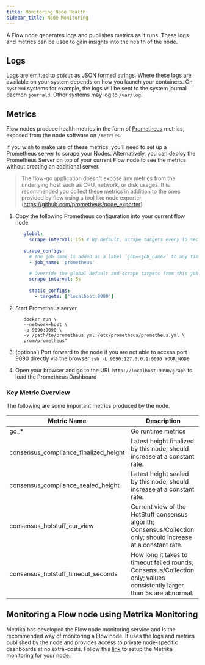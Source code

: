 ```yaml
---
title: Monitoring Node Health
sidebar_title: Node Monitoring
---
```


A Flow node generates logs and publishes metrics as it runs. These logs and metrics can be used to gain insights into the health of the node.

## Logs

Logs are emitted to `stdout` as JSON formed strings. Where these logs are available on your system depends on how you launch your containers. On `systemd` systems for example, the logs will be sent to the system journal daemon `journald`. Other systems may log to `/var/log`.

## Metrics

Flow nodes produce health metrics in the form of [Prometheus](https://prometheus.io) metrics, exposed from the node software on `/metrics`.

If you wish to make use of these metrics, you'll need to set up a Prometheus server to scrape your Nodes. Alternatively, you can deploy the Prometheus Server on top of your current Flow node to see the metrics without creating an additional server.

> The flow-go application doesn't expose any metrics from the underlying host such as CPU, network, or disk usages. It is recommended you collect these metrics in addition to the ones provided by flow using a tool like node exporter (https://github.com/prometheus/node_exporter)

1. Copy the following Prometheus configuration into your current flow node
   ```yaml
      global:
        scrape_interval: 15s # By default, scrape targets every 15 seconds.
    
      scrape_configs:
        # The job name is added as a label `job=<job_name>` to any timeseries scraped from this config.
        - job_name: 'prometheus'
    
        # Override the global default and scrape targets from this job every 5 seconds.
        scrape_interval: 5s
    
        static_configs:
          - targets: ['localhost:8080']
   ```

2. Start Prometheus server
    ```shell
       docker run \
       --network=host \
       -p 9090:9090 \
       -v /path/to/prometheus.yml:/etc/prometheus/prometheus.yml \
       prom/prometheus"
    ```
3. (optional) Port forward to the node if you are not able to access port 9090 directly via the browser
   `ssh -L 9090:127.0.0.1:9090 YOUR_NODE`

4. Open your browser and go to the URL `http://localhost:9090/graph` to load the Prometheus Dashboard

### Key Metric Overview

The following are some important metrics produced by the node.

| Metric Name                                | Description                                                       |
|--------------------------------------------|-------------------------------------------------------------------|
| go_*                                       | Go runtime metrics                                                |
| consensus_compliance_finalized_height      | Latest height finalized by this node; should increase at a constant rate. |
| consensus_compliance_sealed_height         | Latest height sealed by this node; should increase at a constant rate. |
| consensus_hotstuff_cur_view                | Current view of the HotStuff consensus algorith; Consensus/Collection only; should increase at a constant rate. |
| consensus_hotstuff_timeout_seconds         | How long it takes to timeout failed rounds; Consensus/Collection only; values consistently larger than 5s are abnormal. |


## Monitoring a Flow node using Metrika Monitoring

Metrika has developed the Flow node monitoring service and is the recommended way of monitoring a Flow node.
It uses the logs and metrics published by the node and provides access to private node-specific dashboards at no extra-costs.
Follow this [link](https://app.metrika.co/flow/node/install-agent) to setup the Metrika monitoring for your node.
